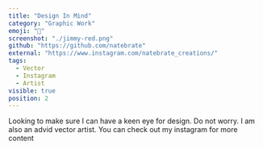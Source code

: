 ```yaml
---
title: "Design In Mind"
category: "Graphic Work"
emoji: "🎨"
screenshot: "./jimmy-red.png"
github: "https://github.com/natebrate"
external: "https://www.instagram.com/natebrate_creations/"
tags:
  - Vector
  - Instagram
  - Artist
visible: true
position: 2
---
```


Looking to make sure I can have a keen eye for design. Do not worry. 
I am also an advid vector artist. 
You can check out my instagram
for more content